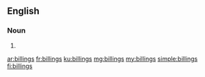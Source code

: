 {{also|Billings}}
==English==

===Noun===
{{head|en|plural}}

# {{plural of|billing|lang=en}}

[[ar:billings]]
[[fr:billings]]
[[ku:billings]]
[[mg:billings]]
[[my:billings]]
[[simple:billings]]
[[fi:billings]]